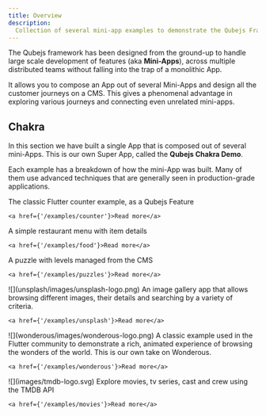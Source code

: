 ```yaml
---
title: Overview
description:
  Collection of several mini-app examples to demonstrate the Qubejs Framework
---
```



The Qubejs framework has been designed from the ground-up to handle large scale
development of features (aka **Mini-Apps**), across multiple distributed teams
without falling into the trap of a monolithic App.

It allows you to compose an App out of several Mini-Apps and design all the
customer journeys on a CMS. This gives a phenomenal advantage in exploring
various journeys and connecting even unrelated mini-apps.

## Chakra

In this section we have built a single App that is composed out of several
mini-Apps. This is our own Super App, called the **Qubejs Chakra Demo**.

Each example has a breakdown of how the mini-App was built. Many of them use
advanced techniques that are generally seen in production-grade applications.

<CardGrid>
  <Card title={'Counter'} icon={'open-book'}>
    The classic Flutter counter example, as a Qubejs Feature

    <a href={'/examples/counter'}>Read more</a>

  </Card>
  <Card title={'Food'} icon={'star'}>
    A simple restaurant menu with item details

    <a href={'/examples/food'}>Read more</a>

  </Card>
  <Card title={'Puzzle'} icon={'puzzle'}>
    A puzzle with levels managed from the CMS

    <a href={'/examples/puzzles'}>Read more</a>

  </Card>
  <Card title={'Unsplash App'} icon={'instagram'}>
    ![](unsplash/images/unsplash-logo.png) An image gallery app that allows
    browsing different images, their details and searching by a variety of
    criteria.

    <a href={'/examples/unsplash'}>Read more</a>

  </Card>
  <Card title={'Wonderous App'} icon={'document'}>
    ![](wonderous/images/wonderous-logo.png) A classic example used in the
    Flutter community to demonstrate a rich, animated experience of browsing the
    wonders of the world. This is our own take on Wonderous.

    <a href={'/examples/wonderous'}>Read more</a>

  </Card>
  <Card title={'Movies App'} icon={'youtube'}>
    ![](images/tmdb-logo.svg) Explore movies, tv series, cast and crew using the
    TMDB API

    <a href={'/examples/movies'}>Read more</a>

  </Card>
</CardGrid>
